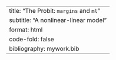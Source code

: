 ---
title: "The Probit: `margins` and `ml`"
subtitle: "A nonlinear-linear model"
format: html
code-fold: false
bibliography: mywork.bib
---